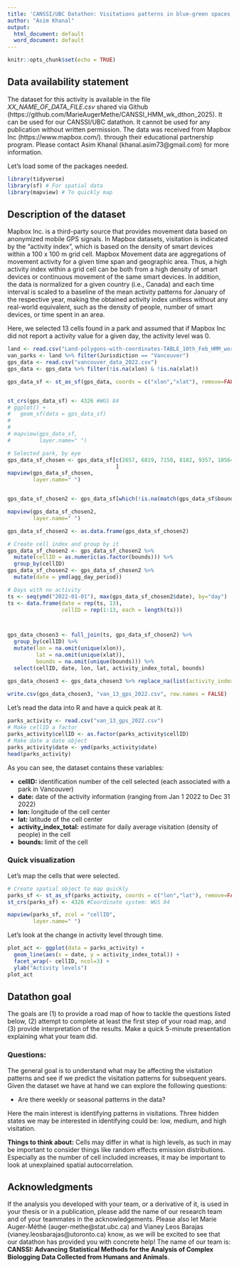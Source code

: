```yaml
---
title: 'CANSSI/UBC Datathon: Visitations patterns in blue-green spaces '
author: "Asim Khanal"
output:
  html_document: default
  word_document: default
---
```


```r
knitr::opts_chunk$set(echo = TRUE)
```

## Data availability statement

The dataset for this activity is available in the file *XX_NAME_OF_DATA_FILE.csv* shared via Github (https://github.com/MarieAugerMethe/CANSSI_HMM_wk_dthon_2025). It can be used for our CANSSI/UBC datathon. It cannot be used for any publication without written permission. The data was received from Mapbox Inc (https://www.mapbox.com/). through their educational partnership program. Please contact Asim Khanal (khanal.asim73\@gmail.com) for more information. 

Let's load some of the packages needed.

```r
library(tidyverse)
library(sf) # For spatial data
library(mapview) # To quickly map
```


## Description of the dataset

Mapbox Inc. is a third-party source that provides movement data based on anonymized mobile GPS signals. In Mapbox datasets, visitation is indicated by the “activity index”, which is based on the density of smart devices within a 100 x 100 m grid cell. Mapbox Movement data are aggregations of movement activity for a given time span and geographic area. Thus, a high activity index within a grid cell can be both from a high density of smart devices or continuous movement of the same smart devices. In addition, the data is normalized for a given country (i.e., Canada) and each time interval is scaled to a baseline of the mean activity patterns for January of the respective year, making the obtained activity index unitless without any real-world equivalent, such as the density of people, number of smart devices, or time spent in an area.

Here, we selected 13 cells found in a park and assumed that if Mapbox Inc did not report a activity value for a given day, the activity level was 0.


```r

land <- read.csv("Land-polygons-with-coordinates-TABLE_10th_Feb_HMM_workshop.csv")
van_parks <- land %>% filter(Jurisdiction == "Vancouver")
gps_data <- read.csv("vancouver_data_2022.csv")
gps_data <- gps_data %>% filter(!is.na(xlon) & !is.na(xlat))

gps_data_sf <- st_as_sf(gps_data, coords = c("xlon","xlat"), remove=FALSE)


st_crs(gps_data_sf) <- 4326 #WGS 84
# ggplot() +
#   geom_sf(data = gps_data_sf)
# 
# 
# mapview(gps_data_sf,
#         layer.name=" ")

# Selected park, by eye
gps_data_sf_chosen <- gps_data_sf[c(2657, 6819, 7158, 8182, 9357, 10564, 11054, 19219, 21988, 23052, 23884, 24354, 27842),
                                  ]
mapview(gps_data_sf_chosen,
        layer.name=" ")


gps_data_sf_chosen2 <- gps_data_sf[which(!is.na(match(gps_data_sf$bounds, gps_data_sf_chosen$bounds))),]

mapview(gps_data_sf_chosen2,
        layer.name=" ")

gps_data_sf_chosen2 <- as.data.frame(gps_data_sf_chosen2)

# Create cell index and group by it
gps_data_sf_chosen2 <- gps_data_sf_chosen2 %>% 
  mutate(cellID = as.numeric(as.factor(bounds))) %>%
  group_by(cellID)
gps_data_sf_chosen2 <- gps_data_sf_chosen2 %>%
  mutate(date = ymd(agg_day_period)) 

# Days with no activity
ts <- seq(ymd("2022-01-01"), max(gps_data_sf_chosen2$date), by="day")
ts <- data.frame(date = rep(ts, 13),
                 cellID = rep(1:13, each = length(ts)))



gps_data_chosen3 <- full_join(ts, gps_data_sf_chosen2) %>%
  group_by(cellID) %>%
  mutate(lon = na.omit(unique(xlon)),
         lat = na.omit(unique(xlat)),
         bounds = na.omit(unique(bounds))) %>%
  select(cellID, date, lon, lat, activity_index_total, bounds)

gps_data_chosen3 <- gps_data_chosen3 %>% replace_na(list(activity_index_total = 0))
  
write.csv(gps_data_chosen3, "van_13_gps_2022.csv", row.names = FALSE)

```



Let's read the data into R and have a quick peak at it.

```r
parks_activity <- read.csv("van_13_gps_2022.csv")
# Make cellID a factor
parks_activity$cellID <- as.factor(parks_activity$cellID)
# Make date a date object
parks_activity$date <- ymd(parks_activity$date)
head(parks_activity)
```

As you can see, the dataset contains these variables:


- **cellID:** identification number of the cell selected (each associated with a park in Vancouver)
- **date:** date of the activity information (ranging from Jan 1 2022 to Dec 31 2022)
- **lon:** longitude of the cell center
- **lat:** latitude of the cell center
- **activity_index_total:**  estimate for daily average visitation (density of people) in the cell
- **bounds:** limit of the cell


### Quick visualization

Let's map the cells that were selected.

```r
# Create spatial object to map quickly
parks_sf <- st_as_sf(parks_activity, coords = c("lon","lat"), remove=FALSE)
st_crs(parks_sf) <- 4326 #Coordinate system: WGS 84

mapview(parks_sf, zcol = "cellID",
        layer.name=" ")

```

Let's look at the change in activity level through time.

```r
plot_act <- ggplot(data = parks_activity) +
  geom_line(aes(x = date, y = activity_index_total)) +
  facet_wrap(~ cellID, ncol=3) +
  ylab("Activity levels")
plot_act
```


## Datathon goal

The goals are (1) to provide a road map of how to tackle the questions listed below, (2) attempt to complete at least the first step of your road map, and (3) provide interpretation of the results. Make a quick 5-minute presentation explaining what your team did.

### Questions:

The general goal is to understand what may be affecting the visitation patterns and see if  we predict the visitation patterns for subsequent years. Given the dataset we have at hand we can explore the following questions:

- Are there weekly or seasonal patterns in the data?

Here the main interest is identifying patterns in visitations. Three hidden states we may be interested in identifying could be: low, medium, and high visitation.

**Things to think about:** Cells may differ in what is high levels, as such in may be important to consider things like random effects emission distributions. Especially as the number of cell included increases, it may be important to look at unexplained spatial autocorrelation.

## Acknowledgments

If the analysis you developed with your team,  or a derivative of it, is used in your thesis or in a publication, please add the name of our research team and of your teammates in the acknowledgements. Please also let Marie Auger-Méthé (auger-methe@stat.ubc.ca) and Vianey Leos Barajas (vianey.leosbarajas@utoronto.ca) know, as we will be excited to see that our datathon has provided you with concrete help! The name of our team is: **CANSSI: Advancing Statistical Methods for the Analysis of Complex Biologging Data Collected from Humans and Animals**.


